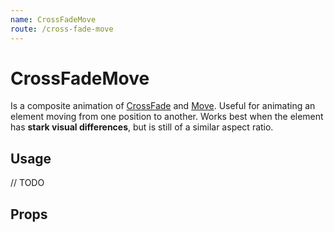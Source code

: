 ```yaml
---
name: CrossFadeMove
route: /cross-fade-move
---
```



# CrossFadeMove

Is a composite animation of [CrossFade](/cross-fade) and [Move](/move).
Useful for animating an element moving from one position to another.
Works best when the element has **stark visual differences**, but is still of a similar aspect ratio.

## Usage

<Playground>// TODO</Playground>

## Props

<PropsTable of={CrossFadeMove} />
